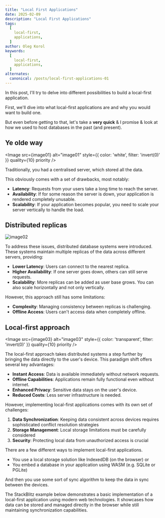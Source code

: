 ```yaml
---
title: "Local First Applications"
date: 2025-02-09
description: "Local First Applications"
tags:
  [
    local-first,
    applications,
  ]
author: Oleg Korol
keywords:
  [
    local-first,
    applications,
  ]
alternates:
  canonical: /posts/local-first-applications-01
---
```



In this post, I'll try to delve into different possibilities to build a local-first application.

First, we'll dive into what local-first applications are and why you would want to build one.

But even before getting to that, let's take a **very quick** &amp; I promise &amp; look at how we used to host databases in the past (and present).

## Ye olde way

<Image 
  src={image01} 
  alt="image01" 
  style={{ color: 'white', filter: 'invert(0)' }}
  quality={10}
  priority
/>

Traditionally, you had a centralised server, which stored all the data.

This obviously comes with a set of drawbacks, most notably:

- **Latency**: Requests from your users take a long time to reach the server.
- **Availability**: If for some reason the server is down, your application is rendered completely unusable.
- **Scalability**: If your application becomes popular, you need to scale your server vertically to handle the load.

## Distributed replicas

<Bleed full>
  <Image 
    src={image02} 
    alt="image02" 
    style={{ color: 'transparent', filter: 'invert(0)' }}
    quality={10}
    priority
  />
</Bleed>

To address these issues, distributed database systems were introduced. These systems maintain multiple replicas of the data across different servers, providing:

- **Lower Latency**: Users can connect to the nearest replica.
- **Higher Availability**: If one server goes down, others can still serve requests.
- **Scalability**: More replicas can be added as user base grows. You can also scale horizontally and not only vertically.

However, this approach still has some limitations:

- **Complexity**: Managing consistency between replicas is challenging.
- **Offline Access**: Users can't access data when completely offline.

## Local-first approach

<Image 
  src={image03} 
  alt="image03" 
  style={{ color: 'transparent', filter: 'invert(0)' }}
  quality={10}
  priority
/>

The local-first approach takes distributed systems a step further by bringing the data directly to the user's device. This paradigm shift offers several key advantages:

- **Instant Access**: Data is available immediately without network requests.
- **Offline Capabilities**: Applications remain fully functional even without internet.
- **Enhanced Privacy**: Sensitive data stays on the user's device.
- **Reduced Costs**: Less server infrastructure is needed.

However, implementing local-first applications comes with its own set of challenges:

1. **Data Synchronization**: Keeping data consistent across devices requires sophisticated conflict resolution strategies
2. **Storage Management**: Local storage limitations must be carefully considered
3. **Security**: Protecting local data from unauthorized access is crucial


There are a few different ways to implement local-first applications.

- You use a local storage solution like IndexedDB (on the browser) or
- You embed a database in your application using WASM (e.g. SQLite or PGLite)

And then you use some sort of sync algorithm to keep the data in sync between the devices.

The StackBlitz example below demonstrates a basic implementation of a local-first application using modern web technologies. It showcases how data can be stored and managed directly in the browser while still maintaining synchronization capabilities.

<Bleed full>
  <StackBlitzEmbed projectId="stackblitz-webcontainer-api-starter-5ysktjkg" />
</Bleed>